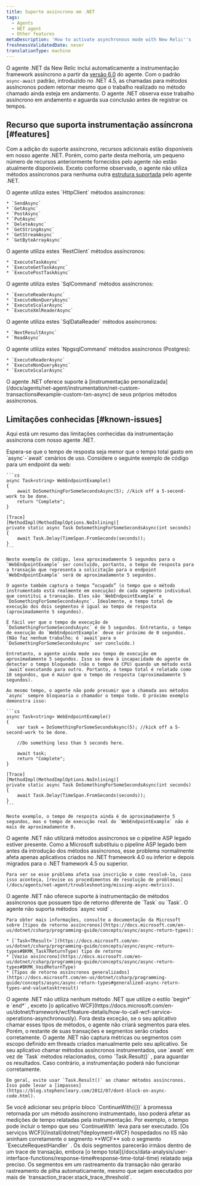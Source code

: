 ```yaml
---
title: Suporte assíncrono em .NET
tags:
  - Agents
  - NET agent
  - Other features
metaDescription: 'How to activate asynchronous mode with New Relic''s .NET agent, plus a summary of new, disabled, or unavailable features when async mode is active.'
freshnessValidatedDate: never
translationType: machine
---
```


O agente .NET da New Relic inclui automaticamente a instrumentação framework assíncrono a partir da [versão 6.0](/docs/release-notes/agent-release-notes/net-release-notes) do agente. Com o padrão `async-await` padrão, introduzido no .NET 4.5, as chamadas para métodos assíncronos podem retornar mesmo que o trabalho realizado no método chamado ainda esteja em andamento. O agente .NET observa esse trabalho assíncrono em andamento e aguarda sua conclusão antes de registrar os tempos.

## Recurso que suporta instrumentação assíncrona [#features]

Com a adição do suporte assíncrono, recursos adicionais estão disponíveis em nosso agente .NET. Porém, como parte desta melhoria, um pequeno número de recursos anteriormente fornecidos pelo agente não estão atualmente disponíveis. Exceto conforme observado, o agente não utiliza métodos assíncronos para nenhuma outra [estrutura suportada](/docs/agents/net-agent/getting-started/compatibility-requirements-net-agent) pelo agente .NET.

<CollapserGroup>
  <Collapser id="HttpClient" title="Métodos assíncronos HttpClient">
    O agente utiliza estes `HttpClient` métodos assíncronos:

    * `SendAsync`
    * `GetAsync`
    * `PostAsync`
    * `PutAsync`
    * `DeleteAsync`
    * `GetStringAsync`
    * `GetStreamAsync`
    * `GetByteArrayAsync`
  </Collapser>

  <Collapser title="Métodos assíncronos RestClient">
    O agente utiliza estes `RestClient` métodos assíncronos:

    * `ExecuteTaskAsync`
    * `ExecuteGetTaskAsync`
    * `ExecutePostTaskAsync`
  </Collapser>

  <Collapser id="SqlCommand" title="Métodos assíncronos SqlCommand">
    O agente utiliza estes `SqlCommand` métodos assíncronos:

    * `ExecuteReaderAsync`
    * `ExecuteNonQueryAsync`
    * `ExecuteScalarAsync`
    * `ExecuteXmlReaderAsync`
  </Collapser>

  <Collapser id="SqlDataReader" title="Métodos assíncronos SqlDataReader">
    O agente utiliza estes `SqlDataReader` métodos assíncronos:

    * `NextResultAsync`
    * `ReadAsync`
  </Collapser>

  <Collapser id="NpgsqlCommand" title="Métodos assíncronos NpgsqlCommand (Postgres)">
    O agente utiliza estes `NpgsqlCommand` métodos assíncronos (Postgres):

    * `ExecuteReaderAsync`
    * `ExecuteNonQueryAsync`
    * `ExecuteScalarAsync`
  </Collapser>

  <Collapser id="custom-instrumentation" title="Instrumentação personalizada">
    O agente .NET oferece suporte à [instrumentação personalizada](/docs/agents/net-agent/instrumentation/net-custom-transactions#example-custom-txn-async) de seus próprios métodos assíncronos.
  </Collapser>
</CollapserGroup>

## Limitações conhecidas [#known-issues]

Aqui está um resumo das limitações conhecidas da instrumentação assíncrona com nosso agente .NET.

<CollapserGroup>
  <Collapser id="response-time1" title="O tempo de resposta é menor que o tempo total">
    Espera-se que o tempo de resposta seja menor que o tempo total gasto em `async`-`await` cenários de uso. Considere o seguinte exemplo de código para um endpoint da web:

    ```cs
    async Task<string> WebEndpointExample() 
    {
        await DoSomethingForSomeSecondsAsync(5); //kick off a 5-second-work to be done.
        return "Complete";
    }

    [Trace]
    [MethodImpl(MethodImplOptions.NoInlining)]
    private static async Task DoSomethingForSomeSecondsAsync(int seconds)
    {
        await Task.Delay(TimeSpan.FromSeconds(seconds));
    }
    ```

    Neste exemplo de código, leva aproximadamente 5 segundos para o `WebEndpointExample` ser concluído, portanto, o tempo de resposta para a transação que representa a solicitação para o endpoint `WebEndpointExample` será de aproximadamente 5 segundos.

    O agente também captura o tempo “ocupado” (o tempo que o método instrumentado está realmente em execução) de cada segmento individual que constitui a transação. Eles são `WebEndpointExample` e `DoSomethingForSomeSecondsAsync`. Idealmente, o tempo total de execução dos dois segmentos é igual ao tempo de resposta (aproximadamente 5 segundos).

    É fácil ver que o tempo de execução de `DoSomethingForSomeSecondsAsync` é de 5 segundos. Entretanto, o tempo de execução do `WebEndpointExample` deve ser próximo de 0 segundos. (Não faz nenhum trabalho; é `await`para o `DoSomethingForSomeSecondsAsync` ser concluído.)

    Entretanto, o agente ainda mede seu tempo de execução em aproximadamente 5 segundos. Isso se deve à incapacidade do agente de detectar o tempo bloqueado (não o tempo de CPU) quando um método está `await`executando para outro. Portanto, o tempo total é relatado como 10 segundos, que é maior que o tempo de resposta (aproximadamente 5 segundos).

    Ao mesmo tempo, o agente não pode presumir que a chamada aos métodos `async` sempre bloquearia o chamador o tempo todo. O próximo exemplo demonstra isso:

    ```cs
    async Task<string> WebEndpointExample()
    {
        var task = DoSomethingForSomeSecondsAsync(5); //kick off a 5-second-work to be done.

        //Do something less than 5 seconds here.

        await task;
        return "Complete";
    }

    [Trace]
    [MethodImpl(MethodImplOptions.NoInlining)]
    private static async Task DoSomethingForSomeSecondsAsync(int seconds)
    {
        await Task.Delay(TimeSpan.FromSeconds(seconds));
    }
    ```

    Neste exemplo, o tempo de resposta ainda é de aproximadamente 5 segundos, mas o tempo de execução real do `WebEndpointExample` não é mais de aproximadamente 0.
  </Collapser>

  <Collapser id="asp-pipeline" title="Requer pipeline ASP atualizado">
    O agente .NET não utilizará métodos assíncronos se o pipeline ASP legado estiver presente. Como a Microsoft substituiu o pipeline ASP legado bem antes da introdução dos métodos assíncronos, esse problema normalmente afeta apenas aplicativos criados no .NET framework 4.0 ou inferior e depois migrados para o .NET framework 4.5 ou superior.

    Para ver se esse problema afeta sua inscrição e como resolvê-lo, caso isso aconteça, [revise os procedimentos de resolução de problemas](/docs/agents/net-agent/troubleshooting/missing-async-metrics).
  </Collapser>

  <Collapser id="task-not-void" title="Tipo de retorno Requisitos de tarefa">
    O agente .NET não oferece suporte à instrumentação de métodos assíncronos que possuem tipo de retorno diferente de `Task` ou `Task<T>`. O agente não suporta métodos `async void` .

    Para obter mais informações, consulte a documentação da Microsoft sobre [tipos de retorno assíncronos](https://docs.microsoft.com/en-us/dotnet/csharp/programming-guide/concepts/async/async-return-types):

    * [`Task<TResult>`](https://docs.microsoft.com/en-us/dotnet/csharp/programming-guide/concepts/async/async-return-types#BKMK_TaskTReturnType) tipo de retorno
    * [Vazio assíncrono](https://docs.microsoft.com/en-us/dotnet/csharp/programming-guide/concepts/async/async-return-types#BKMK_VoidReturnType)
    * [Tipos de retorno assíncronos generalizados](https://docs.microsoft.com/en-us/dotnet/csharp/programming-guide/concepts/async/async-return-types#generalized-async-return-types-and-valuetasktresult)
  </Collapser>

  <Collapser id="begin-end-style" title="Nenhuma instrumentação para o estilo inicial e final">
    O agente .NET não utiliza nenhum método .NET que utilize o estilo `begin*` e `end*` , exceto [o aplicativo WCF](https://docs.microsoft.com/en-us/dotnet/framework/wcf/feature-details/how-to-call-wcf-service-operations-asynchronously). Fora desta exceção, se o seu aplicativo chamar esses tipos de métodos, o agente não criará segmentos para eles. Porém, o restante de suas transações e segmentos serão criados corretamente.
  </Collapser>

  <Collapser id="manual-created-threads-capture" title="Métricas/segmentos com escopo definido em threads criados manualmente">
    O agente .NET não captura métricas ou segmentos com escopo definido em threads criados manualmente pelo seu aplicativo.
  </Collapser>

  <Collapser id="async-await" title="Métodos assíncronos instrumentados devem usar wait, não Task.Result">
    Se seu aplicativo chamar métodos assíncronos instrumentados, use `await` em vez de `Task` métodos relacionados, como `Task.Result()` , para aguardar os resultados. Caso contrário, a instrumentação poderá não funcionar corretamente.

    Em geral, evite usar `Task.Result()` ao chamar métodos assíncronos. Isso pode levar a [impasses](https://blog.stephencleary.com/2012/07/dont-block-on-async-code.html).
  </Collapser>

  <Collapser id="continue-with-timing" title="O bloco ContinueWith pode afetar as medições de tempo">
    Se você adicionar seu próprio bloco `ContinueWith({})` à promessa retornada por um método assíncrono instrumentado, isso poderá afetar as medições de tempo relatadas pela instrumentação. Por exemplo, o tempo pode incluir o tempo que seu `ContinueWith` leva para ser executado.
  </Collapser>

  <Collapser id="iis-wcf-nesting" title="Problema com o aninhamento em aplicativos WCF hospedados no IIS">
    [Os serviços WCF](/install/dotnet/?deployment=WCF) hospedados no IIS não aninham corretamente o segmento <DNT>**WCF**</DNT> sob o segmento `ExecuteRequestHandler` . Os dois segmentos parecerão irmãos dentro de um trace de transação, embora [o tempo total](/docs/data-analysis/user-interface-functions/response-time#response-time-total-time) relatado seja preciso.
  </Collapser>

  <Collapser id="stack-traces-segments" title="Segmentos não criam rastreamento de pilha automaticamente">
    Os segmentos em um rastreamento da transação não gerarão rastreamento de pilha automaticamente, mesmo que sejam executados por mais de `transaction_tracer.stack_trace_threshold`.
  </Collapser>
</CollapserGroup>
